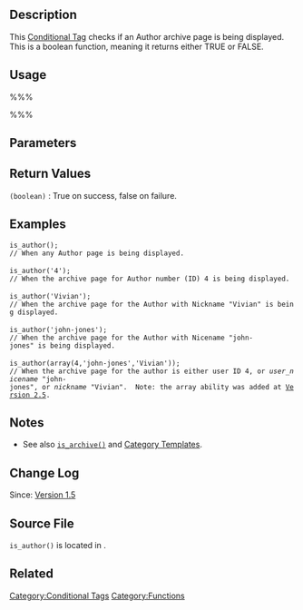 {{Languages|
{{en|is_author}}
{{ja|関数リファレンス/is_author}}
}}

==Description==
This [[Conditional Tags|Conditional Tag]] checks if an Author archive page is being displayed. This is a boolean function, meaning it returns either TRUE or FALSE.

==Usage==
%%%<?php is_author($author); ?>%%%

==Parameters==
{{Parameter|$author|mixed|Author ID or Author Nickname|optional}}

==Return Values==
; <tt>(boolean)</tt> : True on success, false on failure.

==Examples==
 is_author();
 // When any Author page is being displayed.
 
 is_author('4');
 // When the archive page for Author number (ID) 4 is being displayed.
 
 is_author('Vivian');
 // When the archive page for the Author with Nickname "Vivian" is being displayed.
 
 is_author('john-jones');
 // When the archive page for the Author with Nicename "john-jones" is being displayed.
 
 is_author(array(4,'john-jones','Vivian'));
 // When the archive page for the author is either user ID 4, or ''user_nicename'' "john-jones", or ''nickname'' "Vivian".  Note: the array ability was added at [[Version 2.5]].

==Notes==
* See also <tt>[[Function Reference/is_archive|is_archive()]]</tt> and [[Category Templates]].

==Change Log==
Since: [[Version 1.5]]

== Source File ==
<!-- Need links to current source code files -->
<tt>is_author()</tt> is located in {{Trac|wp-includes/query.php}}.

==Related==

{{Conditional Tags}}

{{Tag Footer}}

[[Category:Conditional Tags]]
[[Category:Functions]]